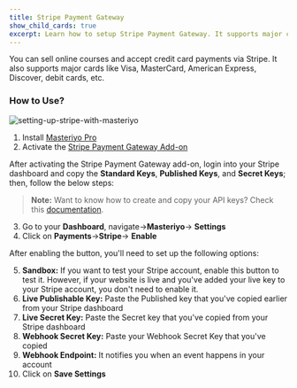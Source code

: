 ```yaml
---
title: Stripe Payment Gateway
show_child_cards: true
excerpt: Learn how to setup Stripe Payment Gateway. It supports major cards like Visa, MasterCard, American Express, Discover, debit cards, etc.
---
```


You can sell online courses and accept credit card payments via Stripe. It also supports major cards like Visa, MasterCard, American Express, Discover, debit cards, etc.
 
### How to Use?

![setting-up-stripe-with-masteriyo](https://user-images.githubusercontent.com/24367265/189649913-46fb97f5-1d5d-445a-a38e-8ebc54894027.png)

1. Install [Masteriyo Pro](https://docs.masteriyo.com/getting-started/installation#installing-masteriyo-lms-pro-version)
2. Activate the [Stripe Payment Gateway Add-on](https://docs.masteriyo.com/premium-addons/install-masteriyo-premium-addons)

After activating the Stripe Payment Gateway add-on, login into your Stripe dashboard and copy the **Standard Keys**, **Published Keys**, and **Secret Keys**; then, follow the below steps:

> **Note:** Want to know how to create and copy your API keys? Check this [documentation](https://stripe.com/docs/keys).

3.  Go to your **Dashboard**, navigate->**Masteriyo**-> **Settings**
4.  Click on **Payments**->**Stripe**-> **Enable**

After enabling the button, you'll need to set up the following options:
 
5.  **Sandbox:**  If you want to test your Stripe account, enable this button to test it. However, if your website is live and you've added your live key to your Stripe account, you don't need to enable it.
6.  **Live Publishable Key:** Paste the Published key that you've copied earlier from your Stripe dashboard
7.  **Live Secret Key:** Paste the Secret key that you've copied from your Stripe dashboard
8.  **Webhook Secret Key:** Paste your Webhook Secret Key that you've copied
9.  **Webhook Endpoint:** It notifies you when an event happens in your account
10.  Click on **Save Settings**
